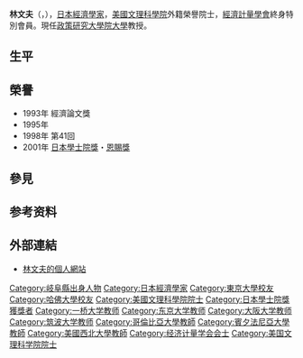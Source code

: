 {{expand|time=2015-11-30T10:06:00+00:00}}
{{unreferenced|time=2015-11-30T10:06:00+00:00}}
{{Infobox economist
|name              = 林文夫
| school_tradition = [[新古典經濟學派|新古典經濟學派]]
|image             = Replace this image male.svg <!-- only free-content images are allowed for depicting living people - see [[WP:NONFREE|WP:NONFREE]] -->
|image_size        = 
|caption           = 
|birth_date        = {{birth date and age|1952|4|18|mf=y}}
|birth_place       = [[日本|日本]][[岐阜縣|岐阜縣]]
|death_date        = 
|death_place       = 
|nationality       = {{JPN}}
|ethnicity         = 
|fields            = [[宏觀經濟學|宏觀經濟學]]、[[計量經濟學|計量經濟學]]
|workplaces        = [[東京大學|東京大學]]<br />[[一橋大學|一橋大學]]
|alma_mater        = [[東京大學|東京大學]]<br />[[哈佛大學|哈佛大學]]
| influences       = [[馬丁·費爾德斯坦|馬丁·費爾德斯坦]]<br>[[File:Nobel_prize_medal.svg|20px]][[愛德華·普雷斯科特|愛德華·普雷斯科特]]<br>[[File:Nobel_prize_medal.svg|20px]][[克里斯多福·西姆斯|克里斯多福·西姆斯]]
|academic_advisors  = [[根岸隆|根岸隆]]
|doctoral_advisor  = 
|doctoral_students = 
|known_for         = 
|awards            = {{link-ja|円城寺次郎|円城寺次郎}}經濟論文獎<br>{{link-ja|中原獎|中原賞}}<br>[[日本學士院獎|日本學士院獎]]・[[恩賜獎_(日本學士院)|恩賜獎]]
|religion          =
|signature         =  <!--(filename only)-->
|footnotes         = 
}}
{{Japanese
| japanese = 林 文夫
| kana = はやし ふみお
| romaji = Hayashi Fumio
}}
'''林文夫'''（{{jpn|j=林 文夫|hg=はやし ふみお|rm=Hayashi Fumio|f=h}}，{{bd|1952年|4月18日}}），[[日本|日本]][[經濟學家|經濟學家]]，[[美國文理科學院|美國文理科學院]]外籍榮譽院士，[[經濟計量學會|經濟計量學會]]終身特別會員。現任[[政策研究大學院大學|政策研究大學院大學]]教授。

== 生平 ==

== 榮譽 ==
*1993年 {{link-ja|円城寺次郎|円城寺次郎}}經濟論文獎
*1995年 {{link-ja|中原獎|中原賞}}
*1998年 第41回{{link-ja|日經・經濟圖書文化獎|日経・経済図書文化賞}}
*2001年 [[日本學士院獎|日本學士院獎]]・[[恩賜獎_(日本學士院)|恩賜獎]]

== 參見 ==

== 参考资料 ==
{{reflist}}

== 外部連結 ==
* [https://sites.google.com/view/fumio-hayashis-hp/home-english 林文夫的個人網站] {{Wayback|url=https://sites.google.com/view/fumio-hayashis-hp/home-english |date=20210103154328 }}

{{日本经济学会会长}}
{{Authority control}}
{{DEFAULTSORT:Hayashi, Fumio}}
[[Category:岐阜縣出身人物|Category:岐阜縣出身人物]]
[[Category:日本經濟學家|Category:日本經濟學家]]
[[Category:東京大學校友|Category:東京大學校友]]
[[Category:哈佛大學校友|Category:哈佛大學校友]]
[[Category:美國文理科學院院士|Category:美國文理科學院院士]]
[[Category:日本學士院獎獲獎者|Category:日本學士院獎獲獎者]]
[[Category:一桥大学教师|Category:一桥大学教师]]
[[Category:东京大学教师|Category:东京大学教师]]
[[Category:大阪大学教师|Category:大阪大学教师]]
[[Category:筑波大学教师|Category:筑波大学教师]]
[[Category:哥倫比亞大學教師|Category:哥倫比亞大學教師]]
[[Category:賓夕法尼亞大學教師|Category:賓夕法尼亞大學教師]]
[[Category:美國西北大學教師|Category:美國西北大學教師]]
[[Category:经济计量学会会士|Category:经济计量学会会士]]
[[Category:美国文理科学院院士|Category:美国文理科学院院士]]